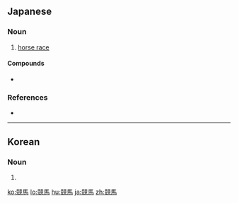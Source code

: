 ==Japanese==
{{ja-kanjitab|けい|ば|yomi=on}}

===Noun===
{{ja-noun|けいば}}

# [[horse race]]

====Compounds====
* {{ja-r|競馬場|けいばじょう|gloss=racetrack}}

===References===
* {{R:Shogakukan}}

----

==Korean==
{{ko-hanjatab|競|馬}}

===Noun===
{{ko-noun|rv=gyeongma|hangeul=경마}}

# {{hanja form of|경마|horse race}}

[[ko:競馬]]
[[lo:競馬]]
[[hu:競馬]]
[[ja:競馬]]
[[zh:競馬]]